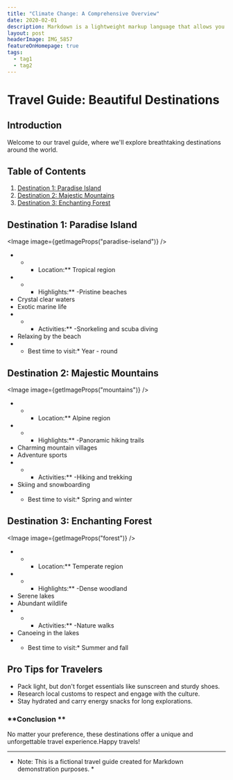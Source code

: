 ```yaml
---
title: "Climate Change: A Comprehensive Overview"
date: 2020-02-01
description: Markdown is a lightweight markup language that allows you to format your text without the hassle of complex HTML tags. It's widely used for creating content on various platforms, from simple notes to elaborate blog posts. In this article, we'll take a fascinating journey into the enchanting world of Markdown.
layout: post
headerImage: IMG_5857
featureOnHomepage: true
tags:
  - tag1
  - tag2
---
```


# Travel Guide: Beautiful Destinations

## Introduction
Welcome to our travel guide, where we'll explore breathtaking destinations around the world.

## Table of Contents
1. [Destination 1: Paradise Island](#destination-1-paradise-island)
2. [Destination 2: Majestic Mountains](#destination-2-majestic-mountains)
3. [Destination 3: Enchanting Forest](#destination-3-enchanting-forest)

## Destination 1: Paradise Island
<Image image={getImageProps("paradise-iseland")} />
- * * Location:** Tropical region
- * * Highlights:**
-Pristine beaches
- Crystal clear waters
- Exotic marine life
- * * Activities:**
-Snorkeling and scuba diving
- Relaxing by the beach
- * Best time to visit:* Year - round

## Destination 2: Majestic Mountains
<Image image={getImageProps("mountains")} />

- * * Location:** Alpine region
- * * Highlights:**
-Panoramic hiking trails
- Charming mountain villages
- Adventure sports
- * * Activities:**
-Hiking and trekking
- Skiing and snowboarding
- * Best time to visit:* Spring and winter

## Destination 3: Enchanting Forest
<Image image={getImageProps("forest")} />

- * * Location:** Temperate region
- * * Highlights:**
-Dense woodland
- Serene lakes
- Abundant wildlife
- * * Activities:**
-Nature walks
- Canoeing in the lakes
- * Best time to visit:* Summer and fall

## Pro Tips for Travelers
- Pack light, but don't forget essentials like sunscreen and sturdy shoes.
- Research local customs to respect and engage with the culture.
- Stay hydrated and carry energy snacks for long explorations.

### **Conclusion **
No matter your preference, these destinations offer a unique and unforgettable travel experience.Happy travels!

---
* Note: This is a fictional travel guide created for Markdown demonstration purposes. *
